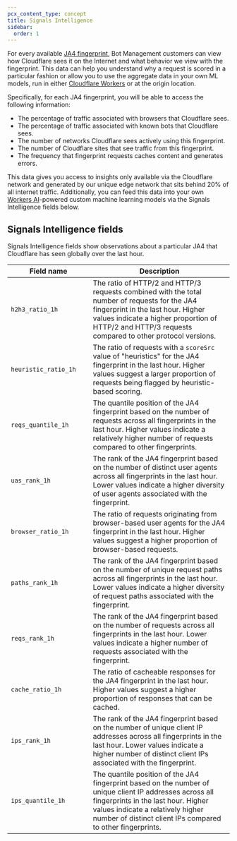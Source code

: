 ```yaml
---
pcx_content_type: concept
title: Signals Intelligence
sidebar:
  order: 1
---
```



For every available [JA4 fingerprint](/bots/additional-configurations/ja3-ja4-fingerprint/), Bot Management customers can view how Cloudflare sees it on the Internet and what behavior we view with the fingerprint. This data can help you understand why a request is scored in a particular fashion or allow you to use the aggregate data in your own ML models, run in either [Cloudflare Workers](/workers/) or at the origin location.

Specifically, for each JA4 fingerprint, you will be able to access the following information:

- The percentage of traffic associated with browsers that Cloudflare sees.
- The percentage of traffic associated with known bots that Cloudflare sees.
- The number of networks Cloudflare sees actively using this fingerprint.
- The number of Cloudflare sites that see traffic from this fingerprint.
- The frequency that fingerprint requests caches content and generates errors.

This data gives you access to insights only available via the Cloudflare network and generated by our unique edge network that sits behind 20% of all internet traffic. Additionally, you can feed this data into your own [Workers AI](/workers-ai/)-powered custom machine learning models via the Signals Intelligence fields below.

## Signals Intelligence fields

Signals Intelligence fields show observations about a particular JA4 that Cloudflare has seen globally over the last hour.

| <div style="width:170px">Field name</div> | Description                                                                                                                                                                                                                                       |
| ----------------------------------------- | ------------------------------------------------------------------------------------------------------------------------------------------------------------------------------------------------------------------------------------------------- |
| `h2h3_ratio_1h`                           | The ratio of HTTP/2 and HTTP/3 requests combined with the total number of requests for the JA4 fingerprint in the last hour. Higher values indicate a higher proportion of HTTP/2 and HTTP/3 requests compared to other protocol versions.        |
| `heuristic_ratio_1h`                      | The ratio of requests with a `scoreSrc` value of "heuristics" for the JA4 fingerprint in the last hour. Higher values suggest a larger proportion of requests being flagged by heuristic-based scoring.                                           |
| `reqs_quantile_1h`                        | The quantile position of the JA4 fingerprint based on the number of requests across all fingerprints in the last hour. Higher values indicate a relatively higher number of requests compared to other fingerprints.                              |
| `uas_rank_1h`                             | The rank of the JA4 fingerprint based on the number of distinct user agents across all fingerprints in the last hour. Lower values indicate a higher diversity of user agents associated with the fingerprint.                                    |
| `browser_ratio_1h`                        | The ratio of requests originating from browser-based user agents for the JA4 fingerprint in the last hour. Higher values suggest a higher proportion of browser-based requests.                                                                   |
| `paths_rank_1h`                           | The rank of the JA4 fingerprint based on the number of unique request paths across all fingerprints in the last hour. Lower values indicate a higher diversity of request paths associated with the fingerprint.                                  |
| `reqs_rank_1h`                            | The rank of the JA4 fingerprint based on the number of requests across all fingerprints in the last hour. Lower values indicate a higher number of requests associated with the fingerprint.                                                      |
| `cache_ratio_1h`                          | The ratio of cacheable responses for the JA4 fingerprint in the last hour. Higher values suggest a higher proportion of responses that can be cached.                                                                                             |
| `ips_rank_1h`                             | The rank of the JA4 fingerprint based on the number of unique client IP addresses across all fingerprints in the last hour. Lower values indicate a higher number of distinct client IPs associated with the fingerprint.                         |
| `ips_quantile_1h`                         | The quantile position of the JA4 fingerprint based on the number of unique client IP addresses across all fingerprints in the last hour. Higher values indicate a relatively higher number of distinct client IPs compared to other fingerprints. |

<Render file="signals-intelligence-and-ja4" />
